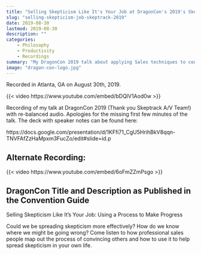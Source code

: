 ```yaml
---
title: "Selling Skepticism Like It's Your Job at DragonCon's 2019's Skeptrack"
slug: "selling-skepticism-job-skeptrack-2019"
date: 2019-08-30
lastmod: 2019-08-30
description: ""
categories:
    - Philosophy
    - Productivity
    - Recordings
summary: "My DragonCon 2019 talk about applying Sales techniques to convincing people to live more skeptically"
image: "dragon-con-logo.jpg"
---
```


Recorded in Atlanta, GA on August 30th, 2019.

{{< video https://www.youtube.com/embed/bDQlV1Aod0w >}}

Recording of my talk at DragonCon 2019 (Thank you Skeptrack A/V Team!) with re-balanced audio. Apologies for the missing first few minutes of the talk. The deck with speaker notes can be found here: 

https://docs.google.com/presentation/d/1KFfi71_CgU5HrihBkV8qqn-TNVFAfZzHaMpxm3FucZo/edit#slide=id.p

## Alternate Recording:

{{< video https://www.youtube.com/embed/6oFmZZmPsgo >}}


##  DragonCon Title and Description as Published in the Convention Guide

Selling Skepticism Like It's Your Job: Using a Process to Make Progress

Could we be spreading skepticism more effectively? How do we know where we might be going wrong? Come listen to how professional sales people map out the process of convincing others and how to use it to help spread skepticism in your own life.
